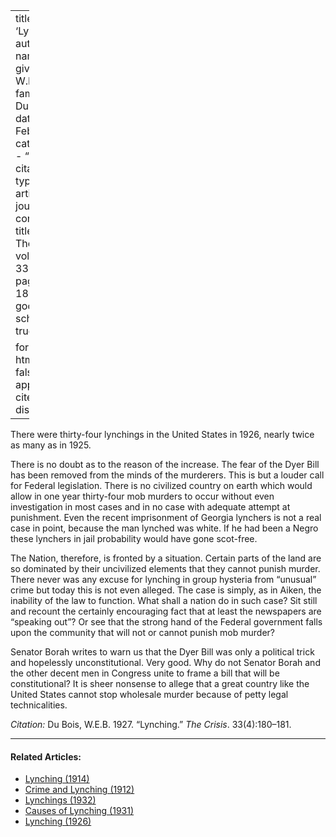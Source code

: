 
---
title: 'Lynching'
author:
  - name:
      given: W.E.B.
      family: Du Bois
date: Feb. 1927
categories: 
  - ""
citation: 
  type: article-journal
  container-title: The Crisis
  volume: 33
  issue: 4
  page: 180-181
google-scholar: true

format:
  html:
    toc: false
    appendix-cite-as: display
---


There were thirty-four lynchings in the United States in 1926, nearly twice as many as in 1925.

There is no doubt as to the reason of the increase. The fear of the Dyer Bill has been removed from the minds of the murderers. This is but a louder call for Federal legislation. There is no civilized country on earth which would allow in one year thirty-four mob murders to occur without even investigation in most cases and in no case with adequate attempt at punishment. Even the recent imprisonment of Georgia lynchers is not a real case in point, because the man lynched was white. If he had been a Negro these lynchers in jail probability would have gone scot-free.

The Nation, therefore, is fronted by a situation. Certain parts of the land are so dominated by their uncivilized elements that they cannot punish murder. There never was any excuse for lynching in group hysteria from "unusual" crime but today this is not even alleged. The case is simply, as in Aiken, the inability of the law to function. What shall a nation do in such case? Sit still and recount the certainly encouraging fact that at least the newspapers are "speaking out"? Or see that the strong hand of the Federal government falls upon the community that will not or cannot punish mob murder?

Senator Borah writes to warn us that the Dyer Bill was only a political trick and hopelessly unconstitutional. Very good. Why do not Senator Borah and the other decent men in Congress unite to frame a bill that will be constitutional? It is sheer nonsense to allege that a great country like the United States cannot stop wholesale murder because of petty legal technicalities.

*Citation:* Du Bois, W.E.B. 1927. "Lynching." *The Crisis*. 33(4):180&ndash;181.

<!-- Similar articles start here -->

<hr>
#### Related Articles:

* [Lynching (1914)](/Volumes/07/05/lynching.html)
* [Crime and Lynching (1912)](/Volumes/03/03/crime_and_lynching.html)
* [Lynchings (1932)](/Volumes/39/02/lynchings.html)
* [Causes of Lynching (1931)](/Volumes/38/04/causes_of_lynching.html)
* [Lynching (1926)](/Volumes/32/01/lynching.html)

<!-- Similar articles end here -->